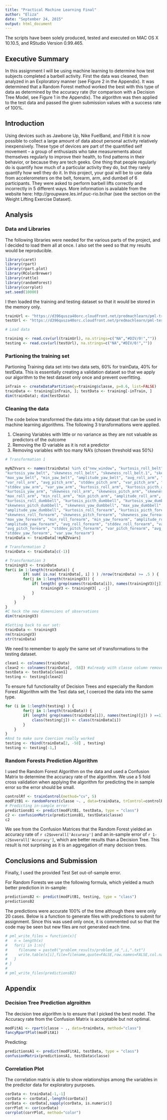 ```yaml
---
title: "Practical Machine Learning Final"
author: "Eliza"
date: "September 24, 2015"
output: html_document
---
```


The scripts have been solely produced, tested and executed on MAC OS X 10.10.5, and RStudio Version 0.99.465.

## Executive Summary 
In this assignment I will be using machine learning to determine how test subjects completed a barbell activity. First the data was cleaned, then analyzed in an Exploratory manner (see Figure 2 in the Appendix). It was determined that a Random Forest method worked the best with this type of data as determined by the accuracy rate (for comparison with a Decision Tree Model, see Figure 1 in the Appendix). The algorithm was then applied to the test data and passed the given submission values with a success rate of 100%. 

## Introduction
Using devices such as Jawbone Up, Nike FuelBand, and Fitbit it is now possible to collect a large amount of data about personal activity relatively inexpensively. These type of devices are part of the quantified self movement – a group of enthusiasts who take measurements about themselves regularly to improve their health, to find patterns in their behavior, or because they are tech geeks. One thing that people regularly do is quantify how much of a particular activity they do, but they rarely quantify how well they do it. In this project, your goal will be to use data from accelerometers on the belt, forearm, arm, and dumbell of 6 participants. They were asked to perform barbell lifts correctly and incorrectly in 5 different ways. More information is available from the website here: http://groupware.les.inf.puc-rio.br/har (see the section on the Weight Lifting Exercise Dataset). 

## Analysis 

### Data and Libraries 

The following libraries were needed for the various parts of the project, and I decided to load them all at once. I also set the seed so that my results would be reproducible.

```r
library(caret)
library(rpart)
library(rpart.plot)
library(RColorBrewer)
library(rattle)
library(randomForest)
library(corrplot)
set.seed(10000)
```

I then loaded the training and testing dataset so that it would be stored in the memory only. 

``` r
trainUrl <- "https://d396qusza40orc.cloudfront.net/predmachlearn/pml-training.csv"
testUrl <- "https://d396qusza40orc.cloudfront.net/predmachlearn/pml-testing.csv"

# Load data 

training <- read.csv(url(trainUrl), na.strings=c("NA","#DIV/0!",""))
testing <- read.csv(url(testUrl), na.strings=c("NA","#DIV/0!",""))

```

### Partioning the training set 
Partioning Training data set into two data sets, 60% for trainData, 40% for testData. This is essentially creating a validation dataset so that we apply our algorithm to the test dataset only once and prevent overfitting.

``` r
inTrain <- createDataPartition(y=training$classe, p=0.6, list=FALSE)
trainData <- training[inTrain, ]; testData <- training[-inTrain, ]
dim(trainData); dim(testData)
```

### Cleaning the data
The code below transformed the data into a tidy dataset that can be used in machine learning algorithms. The following 3 transformations were applied. 

1. Cleaning Variables with little or no variance as they are not valuable as predictors of the outcome
2. Removing the ID variable as it is not a predictor
3. Removing variables with too many NA's (chosen threshold was 50%)

``` r
# Transformation 1

myNZVvars <- names(trainData) %in% c("new_window", "kurtosis_roll_belt", "kurtosis_picth_belt",
"kurtosis_yaw_belt", "skewness_roll_belt", "skewness_roll_belt.1", "skewness_yaw_belt",
"max_yaw_belt", "min_yaw_belt", "amplitude_yaw_belt", "avg_roll_arm", "stddev_roll_arm",
"var_roll_arm", "avg_pitch_arm", "stddev_pitch_arm", "var_pitch_arm", "avg_yaw_arm",
"stddev_yaw_arm", "var_yaw_arm", "kurtosis_roll_arm", "kurtosis_picth_arm",
"kurtosis_yaw_arm", "skewness_roll_arm", "skewness_pitch_arm", "skewness_yaw_arm",
"max_roll_arm", "min_roll_arm", "min_pitch_arm", "amplitude_roll_arm", "amplitude_pitch_arm",
"kurtosis_roll_dumbbell", "kurtosis_picth_dumbbell", "kurtosis_yaw_dumbbell", "skewness_roll_dumbbell",
"skewness_pitch_dumbbell", "skewness_yaw_dumbbell", "max_yaw_dumbbell", "min_yaw_dumbbell",
"amplitude_yaw_dumbbell", "kurtosis_roll_forearm", "kurtosis_picth_forearm", "kurtosis_yaw_forearm",
"skewness_roll_forearm", "skewness_pitch_forearm", "skewness_yaw_forearm", "max_roll_forearm",
"max_yaw_forearm", "min_roll_forearm", "min_yaw_forearm", "amplitude_roll_forearm",
"amplitude_yaw_forearm", "avg_roll_forearm", "stddev_roll_forearm", "var_roll_forearm",
"avg_pitch_forearm", "stddev_pitch_forearm", "var_pitch_forearm", "avg_yaw_forearm",
"stddev_yaw_forearm", "var_yaw_forearm")
trainData <- trainData[!myNZVvars]

# Transformation 2
trainData <- trainData[c(-1)]

# Transformation 3
trainingV3 <- trainData 
for(i in 1:length(trainData)) { 
        if( sum( is.na( trainData[, i] ) ) /nrow(trainData) >= .5 ) { 
        for(j in 1:length(trainingV3)) {
            if( length( grep(names(trainData[i]), names(trainingV3)[j]) ) ==1)  { 
                trainingV3 <- trainingV3[ , -j] 
            }   
        } 
    }
}
#C heck the new dimensions of observations
dim(trainingV3)

#Setting back to our set:
trainData <- trainingV3
rm(trainingV3)
str(trainData)
```

We need to remember to apply the same set of transformations to the testing  dataset. 
```r
clean1 <- colnames(trainData)
clean2 <- colnames(trainData[, -58]) #already with classe column removed
testData <- testData[clean1]
testing <- testing[clean2]
```

To ensure full functionality of Decision Trees and especially the Random Forest Algorithm with the Test data set, I coerced the data into the same type.

``` r
for (i in 1:length(testing) ) {
        for(j in 1:length(trainData)) {
        if( length( grep(names(trainData[i]), names(testing)[j]) ) ==1)  {
            class(testing[j]) <- class(trainData[i])
        }      
    }      
}
#And to make sure Coercion really worked
testing <- rbind(trainData[2, -58] , testing) 
testing <- testing[-1,]
```

### Random Forests Prediction Algorithm 

I used the Random Forest Algorithm on the data and used a Confusion Matrix to determine the accuracy rate of the algorithm. We use a 5 fold cross validation when applying the algorithm for predicting the in sample error so the error should be small. 
``` r
controlRf <- trainControl(method="cv", 5)
modFitB1 <- randomForest(classe ~. , data=trainData, trControl=controlRf)
# Predicting in-sample error:
predictionsB1 <- predict(modFitB1, testData, type = "class")
c2 <- confusionMatrix(predictionsB1, testData$classe)
c2
```

We see from the Confusion Matrices that the Random Forest yielded an accuracy rate of `r c2$overall['Accuracy']` and an in-sample error of `r 1-c2$overall['Accuracy']`, which are better results than a Decision Tree. This result is not surprising as it is an aggregation of many decision trees. 

## Conclusions and Submission 
Finally, I used the provided Test Set out-of-sample error.

For Random Forests we use the following formula, which yielded a much better prediction in in-sample:

``` r
predictionsB2 <- predict(modFitB1, testing, type = "class")
predictionsB2
```

The predictions were accurate 100% of the time although there were only 20 cases. 
Below is a function to generate files with predictions to submit for assignment. Since this was used only once, it is commented out so that the code may be seen but new files are not generated each time. 

``` r
# pml_write_files = function(x){
#   n = length(x)
#   for(i in 1:n){
#     filename = paste0("problem_results/problem_id_",i,".txt")
#     write.table(x[i],file=filename,quote=FALSE,row.names=FALSE,col.names=FALSE)
#   }
# }
# 
# pml_write_files(predictionsB2)
```

## Appendix 

### Decision Tree Prediction algroithm 

The decision tree algorithm is to ensure that I picked the best model. The Accuracy rate from the Confusion Matrix is acceptable but not optimal.  

``` r
modFitA1 <- rpart(classe ~ ., data=trainData, method="class")
fancyRpartPlot(modFitA1)
```

Predicting:
``` r
predictionsA1 <- predict(modFitA1, testData, type = "class")
confusionMatrix(predictionsA1, testData$classe)
```

### Correlation Plot

The correlation matrix is able to show relationships among the variables in the predictor data for exploratory purposes. 
``` r
corData <- trainData[-1,-1]
corData <- corData[,-length(corData)]
corData <- corData[,sapply(corData, is.numeric)]
corrPlot <- cor(corData)
corrplot(corrPlot, method="color")
```
